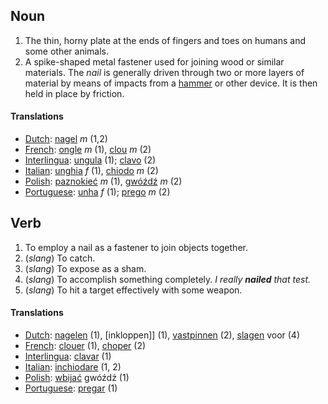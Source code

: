 ==Noun==
#The thin, horny plate at the ends of fingers and toes on humans and some other animals.
#A spike-shaped metal fastener used for joining wood or similar materials.  The ''nail'' is generally driven through two or more layers of material by means of impacts from a [[hammer]] or other device.  It is then held in place by friction.

====Translations====
*[[Dutch]]: [[nagel]] ''m'' (1,2)
*[[French]]: [[ongle]] ''m'' (1), [[clou]] ''m'' (2)
*[[Interlingua]]: [[ungula]] (1); [[clavo]] (2)
*[[Italian]]: [[unghia]] ''f'' (1), [[chiodo]] ''m'' (2)
*[[Polish]]: [[paznokieć]] ''m'' (1), [[gwóźdź]] ''m'' (2)
*[[Portuguese]]: [[unha]] ''f'' (1); [[prego]] ''m'' (2)

==Verb==
#To employ a nail as a fastener to join objects together.
#(''slang'') To catch.
#(''slang'') To expose as a sham.
#(''slang'') To accomplish something completely.  ''I really '''nailed''' that test.''
#(''slang'') To hit a target effectively with some weapon.

====Translations====
*[[Dutch]]: [[nagelen]] (1), [inkloppen]] (1), [[vastpinnen]] (2), [[slagen]] voor (4)
*[[French]]: [[clouer]] (1), [[choper]] (2)
*[[Interlingua]]: [[clavar]] (1)
*[[Italian]]: [[inchiodare]] (1, 2)
*[[Polish]]: [[wbijać]] gwóźdź (1)
*[[Portuguese]]: [[pregar]] (1)